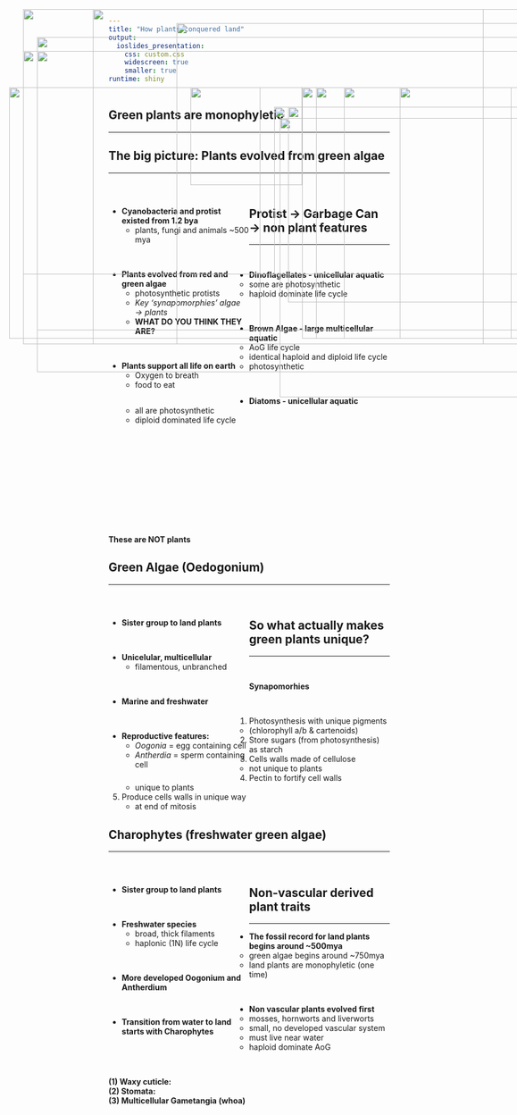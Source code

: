 ```yaml
---
title: "How plants conquered land"
output: 
  ioslides_presentation:
    css: custom.css
    widescreen: true
    smaller: true
runtime: shiny
---
```


## Green plants are monophyletic
<hr>

<IMG STYLE="position:absolute; TOP:190px; LEFT:50px; WIDTH:450px; HEIGHT:450px" SRC="images/basicplantphylo.jpg">

<IMG STYLE="position:absolute; TOP:245px; LEFT:535px; WIDTH:500px; HEIGHT:40opx" SRC="images/allplants.jpg">

## The big picture: Plants evolved from green algae
<hr>
<br/>

<div style="float: left; width: 50%;">

* **Cyanobacteria and protist existed from 1.2 bya**
    + plants, fungi and animals ~500 mya

<br/>

* **Plants evolved from red and green algae**
    + photosynthetic protists
    + *Key 'synapomorphies' algae &rarr; plants*
    + **WHAT DO YOU THINK THEY ARE?**

<br/>

* **Plants support all life on earth**
    + Oxygen to breath
    + food to eat
    
</div>

<IMG STYLE="position:absolute; TOP:225px; LEFT:550px; WIDTH:500px; HEIGHT:350px" SRC="images/basicplants.png">

## Protist &rarr; Garbage Can &rarr; non plant features
<hr>
<br/>

* **Dinoflagellates - unicellular aquatic**
    + some are photosynthetic
    + haploid dominate life cycle

<br/>

* **Brown Algae - large multicellular aquatic**
    + AoG life cycle
    + identical haploid and diploid life cycle
    + photosynthetic

<br/>

* **Diatoms - unicellular aquatic**
    + all are photosynthetic
    + diploid dominated life cycle
    
</div>

<IMG STYLE="position:absolute; TOP:190px; LEFT:575px; WIDTH:400px; HEIGHT:450px" SRC="images/protists.png">

##
<br/>
<br/>
<br/>
<br/>
<br/>
<br/>
<br/>
<br/>
<br/>

**These are NOT plants**

<IMG STYLE="position:absolute; TOP:75px; LEFT:350px; WIDTH:700px; HEIGHT:575px" SRC="images/notplants.png">

## Green Algae (Oedogonium)
<hr>
<br/>

<div style="float: left; width: 50%;">

* **Sister group to land plants**

<br/>

* **Unicelular, multicellular**
    + filamentous, unbranched

<br/>

* **Marine and freshwater**

<br/>

* **Reproductive features:**
    + *Oogonia* = egg containing cell
    + *Antherdia* = sperm containing cell
    
</div>

<IMG STYLE="position:absolute; TOP:190px; LEFT:600px; WIDTH:400px; HEIGHT:450px" SRC="images/greenalgae.jpg">

## So what actually makes green plants unique?
<hr>
<br/>

**Synapomorhies**

<br/>

1. Photosynthesis with unique pigments 
    + (chlorophyll a/b & cartenoids)
2. Store sugars (from photosynthesis) as starch
3. Cells walls made of cellulose 
    + not unique to plants
4. Pectin to fortify cell walls 
    + unique to plants
5. Produce cells walls in unique way
    + at end of mitosis


<IMG STYLE="position:absolute; TOP:225px; LEFT:525px; WIDTH:550px; HEIGHT:300px" SRC="images/pigments.png">

## Charophytes (freshwater green algae)
<hr>
<br/>

<div style="float: left; width: 50%;">

* **Sister group to land plants**

<br/>

* **Freshwater species**
    + broad, thick filaments
    + haplonic (1N) life cycle

<br/>

* **More developed Oogonium and Antherdium**

<br/>

* **Transition from water to land starts with Charophytes**

</div>

<IMG STYLE="position:absolute; TOP:190px; LEFT:650px; WIDTH:400px; HEIGHT:450px" SRC="images/sister.jpg">

<IMG STYLE="position:absolute; TOP:190px; LEFT:375px; WIDTH:200px; HEIGHT:175px" SRC="images/chara.jpg">

##

<IMG STYLE="position:absolute; TOP:100px; LEFT:100px; WIDTH:900px; HEIGHT:600px" SRC="images/transition.jpg">

## Non-vascular derived plant traits
<hr>

* **The fossil record for land plants begins around ~500mya**
    + green algae begins around ~750mya
    + land plants are monophyletic (one time)

<br/>

* **Non vascular plants evolved first**
    + mosses, hornworts and liverworts
    + small, no developed vascular system
    + must live near water
    + haploid dominate AoG
    
<br/>

**(1) Waxy cuticle:**
<br/>
**(2) Stomata:**
<br/>
**(3) Multicellular Gametangia (whoa)**

<IMG STYLE="position:absolute; TOP:190px; LEFT:750px; WIDTH:200px; HEIGHT:450px" SRC="images/bryo.png">

##

<IMG STYLE="position:absolute; TOP:50px; LEFT:75px; WIDTH:900px; HEIGHT:600px" SRC="images/waxystomata.png">

## 

<IMG STYLE="position:absolute; TOP:125px; LEFT:100px; WIDTH:900px; HEIGHT:500px" SRC="images/game.jpg">

##

<IMG STYLE="position:absolute; TOP:50px; LEFT:200px; WIDTH:700px; HEIGHT:600px" SRC="images/mossex.jpg">

##

<IMG STYLE="position:absolute; TOP:125px; LEFT:75px; WIDTH:950px; HEIGHT:400px" SRC="images/moss_life.png">